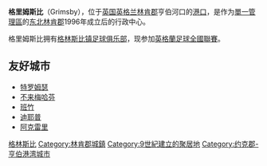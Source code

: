 {{expand|time=2013-12-12T14:38:57+00:00}}
{{unreferenced|time=2013-12-12T14:38:57+00:00}}
{{noteTA
|T=zh-hans:格里姆斯比;zh-hant:格林斯比;
|1=zh-hans:格里姆斯比;zh-hant:格林斯比;
|2=zh-hans:格林斯比镇足球俱乐部;zh-hant:格林斯比鎮足球俱樂部;zh-hk:甘士比足球會;
|3=zh-hans:班珠尔;zh-hk:班珠爾;zh-tw:班竹;
}}
{{Infobox UK place
|country =                    England
|official_name =              Grimsby
|static_image =               [[File:Grimsby_Dock_Tower.jpg|240px]]
|static_image_caption =       Grimsby Dock Tower
|latitude =                   53.5595
|longitude =                  -0.0680
|population =                 87,574
|unitary_england =            [[东北林肯郡|东北林肯郡]]
|lieutenancy_england =        [[林肯郡|林肯郡]]
|region =                     约克郡-亨伯
|constituency_westminster =   [[格里姆斯比|格里姆斯比]]
|post_town =                  GRIMSBY
|postcode_district =          DN31 – DN34, DN35, DN37
|postcode_area =              DN
|dial_code =                  01472
|os_grid_reference =          TA279087
| london_distance_mi =     140
| london_direction =     S
}}
'''格里姆斯比'''（Grimsby），位于[[英国|英国]][[英格兰|英格兰]][[林肯郡|林肯郡]]亨伯河口的[[港口|港口]]，是作为[[單一管理區|單一管理區]]的[[东北林肯郡|东北林肯郡]]1996年成立后的行政中心。

格里姆斯比拥有[[格林斯比镇足球俱乐部|格林斯比镇足球俱乐部]]，现参加[[英格蘭足球全國聯賽|英格蘭足球全國聯賽]]。

== 友好城市 ==
* [[特罗姆瑟|特罗姆瑟]]
* [[不来梅哈芬|不来梅哈芬]]
* [[班竹|班竹]]
* [[迪耶普|迪耶普]]
* [[阿克雷里|阿克雷里]]

{{Commons category|Grimsby}}
{{UK-geo-stub}}

{{Authority control}}
[[Category:格林斯比|]]
[[Category:林肯郡城鎮|Category:林肯郡城鎮]]
[[Category:9世紀建立的聚居地|Category:9世紀建立的聚居地]]
[[Category:约克郡-亨伯港湾城市|Category:约克郡-亨伯港湾城市]]